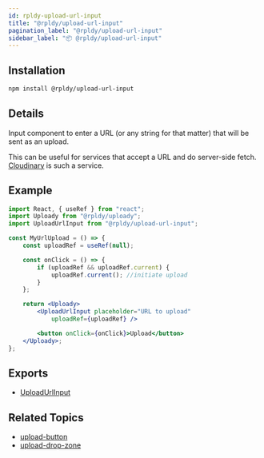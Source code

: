 ```yaml
---
id: rpldy-upload-url-input
title: "@rpldy/upload-url-input"
pagination_label: "@rpldy/upload-url-input"
sidebar_label: "📦 @rpldy/upload-url-input"
---
```


## Installation

```bash npm2yarn
npm install @rpldy/upload-url-input
```

## Details

Input component to enter a URL (or any string for that matter) that will be sent as an upload.

This can be useful for services that accept a URL and do server-side fetch.
[Cloudinary](https://cloudinary.com) is such a service.


## Example

```jsx
import React, { useRef } from "react";
import Uploady from "@rpldy/uploady";
import UploadUrlInput from "@rpldy/upload-url-input";

const MyUrlUpload = () => {
    const uploadRef = useRef(null);

    const onClick = () => {
        if (uploadRef && uploadRef.current) {
            uploadRef.current(); //initiate upload
        }
    };

    return <Uploady>
        <UploadUrlInput placeholder="URL to upload"
            uploadRef={uploadRef} />

        <button onClick={onClick}>Upload</button>
    </Uploady>;
};
```

## Exports

* [UploadUrlInput](../../api/components/uploadUrlInput)

## Related Topics

* [upload-button](../rpldy-upload-button)
* [upload-drop-zone](../rpldy-upload-drop-zone)

